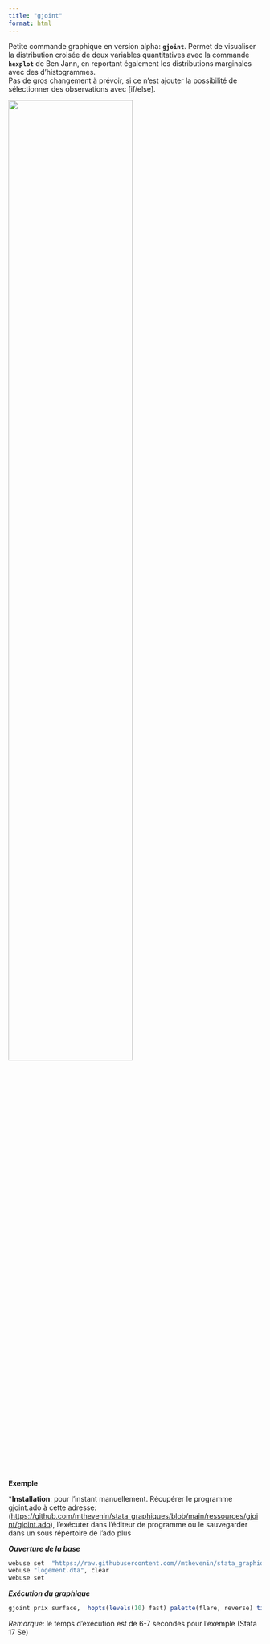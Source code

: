 ```yaml
---
title: "gjoint"
format: html
---
```


Petite commande graphique en version alpha: **`gjoint`**. Permet de visualiser la distribution croisée de deux variables quantitatives avec la commande **`hexplot`** de Ben Jann, en reportant également les distributions marginales avec des d'histogrammes.  
Pas de gros changement à prévoir, si ce n'est ajouter la possibilité de sélectionner des observations avec [if/else].  

![](g1.png){width=70%}


**Exemple**

***Installation**: pour l'instant manuellement. Récupérer le programme gjoint.ado à cette adresse: (<https://github.com/mthevenin/stata_graphiques/blob/main/ressources/gjoint/gjoint.ado>), l'exécuter dans l'éditeur de programme ou le sauvegarder dans un sous répertoire de l'ado plus

***Ouverture de la base***

```r
webuse set  "https://raw.githubusercontent.com//mthevenin/stata_graphiques/master/ressources/gjoint"
webuse "logement.dta", clear
webuse set
```

***Exécution du graphique***

```r
gjoint prix surface,  hopts(levels(10) fast) palette(flare, reverse) title("gjoint alpha")
```


*Remarque*: le temps d'exécution est de 6-7 secondes pour l'exemple (Stata 17 Se)






